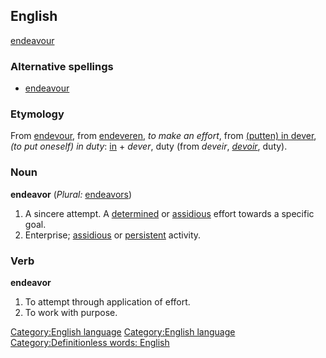==English==
{{sync}} [[endeavour]]
[[Category:English language]]
===Alternative spellings===
*[[endeavour]]
===Etymology===
From {{enm}} [[endevour]], from [[endeveren]], ''to make an effort'', from [[putten in dever|(putten) in dever]], ''(to put oneself) in duty'': [[in]] + ''dever'', duty (from {{fro}} ''deveir'', ''[[devoir]]'', duty).

===Noun===
'''endeavor''' (''Plural:'' [[endeavors]])
# A sincere attempt.  A [[determined]] or [[assidious]] effort towards a specific goal. 
# Enterprise; [[assidious]] or [[persistent]] activity.

===Verb===
'''endeavor'''
# To attempt through application of effort.
# To work with purpose.
[[Category:English language]]
[[Category:Definitionless words: English]]